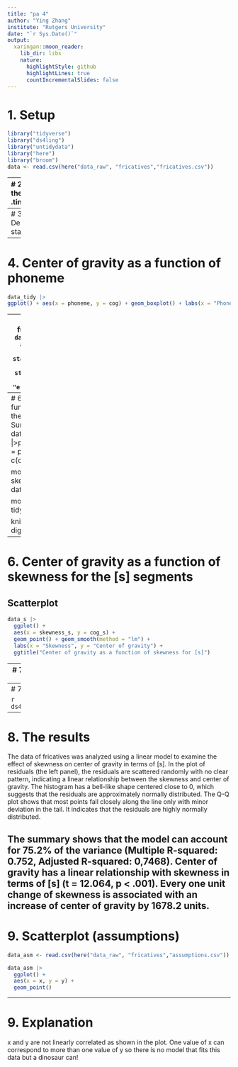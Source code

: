 ```yaml
---
title: "pa 4"
author: "Ying Zhang"
institute: "Rutgers University"
date: "`r Sys.Date()`"
output:
  xaringan::moon_reader:
    lib_dir: libs
    nature:
      highlightStyle: github
      highlightLines: true
      countIncrementalSlides: false
---
```

# 1. Setup
```r

library("tidyverse")
library("ds4ling")
library("untidydata")
library("here")
library("broom")
data <- read.csv(here("data_raw", "fricatives","fricatives.csv"))
```
---
# 2. Tidy the data
.tiny[
```r
data_tidy <- data |> 
  pivot_longer(cols = c("s_cog","s_skewness","sh_cog","sh_skewness"),
    names_to = "sounds", values_to = "values"
  ) |> 
  separate(col = sounds, into = c("phoneme", "measurement"), sep = "_"
  ) |> 
  pivot_wider(
    names_from = measurement,
    values_from = values
  ) |> 
  mutate_if(is.numeric,round, digits = 2)

write_csv(data_tidy, "/Users/yingzhang/Desktop/R/pa4/pa4/data_tidy/fricatives_tidy.csv")

head(data_tidy)
```
]
---
# 3. Descriptive statistics
```r
data_tidy |> 
  group_by(phoneme) |> 
  summarise(avg_cog = mean(cog),
            std_cog = sd(cog),
            avg_ske = mean(skewness),
            std_ske = mean(skewness)) |> 
  mutate_if(is.numeric, round, digits =2) |> 
  knitr::kable()
```

---
# 4. Center of gravity as a function of phoneme
```r
data_tidy |> 
ggplot() + aes(x = phoneme, y = cog) + geom_boxplot() + labs(x = "Phoneme", y = "Center of gravity")
```
---
# 5. Skewness as a function of phoneme
```r
data_tidy |> ggplot() + aes(x = phoneme, y = skewness) + stat_summary(fun = mean, geom = "point") + stat_summary(fun.data = mean_se, geom = "errorbar", width = 0.2)
```

---
# 6. Center of gravity as a function of skewness for the [s] segments
## Summary
```r
data_s <- data_tidy |>pivot_wider(names_from = phoneme, values_from = c(cog, skewness))

mod1 <- lm(cog_s ~ skewness_s, data = data_s)

mod_summary <- tidy(mod1) 

  knitr::kable(mod_summary, digits = 3 )
```
---
# 6. Center of gravity as a function of skewness for the [s] segments 
## Scatterplot

```r
data_s |> 
  ggplot() +
  aes(x = skewness_s, y = cog_s) +
  geom_point() + geom_smooth(method = "lm") +
  labs(x = "Skewness", y = "Center of gravity") + 
  ggtitle("Center of gravity as a function of skewness for [s]")
```

---
# 7. Model diagnostics
```r
summary(mod1)
```

---
# 7. Model diagnostics

```r
ds4ling::diagnosis(mod1)
```

---
# 8. The results
The data of fricatives was analyzed using a linear model to examine the effect of skewness on center of gravity in terms of [s]. In the plot of residuals (the left panel), the residuals are scattered randomly with no clear pattern, indicating a linear relationship between the skewness and center of gravity. The histogram has a bell-like shape centered close to 0, which suggests that the residuals are approximately normally distributed. The Q-Q plot shows that most points fall closely along the line only with minor deviation in the tail. It indicates that the residuals are highly normally distributed.

The summary shows that the model can account for 75.2% of the variance (Multiple R-squared: 0.752, Adjusted R-squared: 0,7468). Center of gravity has a linear relationship with skewness in terms of [s] (t = 12.064, p < .001). Every one unit change of skewness is associated with an increase of center of gravity by 1678.2 units. 
---
# 9. Scatterplot (assumptions)
```r
data_asm <- read.csv(here("data_raw", "fricatives","assumptions.csv"))

data_asm |> 
  ggplot() +
  aes(x = x, y = y) +
  geom_point()

```
---
# 9. Explanation

x and y are not linearly correlated as shown in the plot. One value of x can correspond to more than one value of y so there is no model that fits this data but a dinosaur can!






